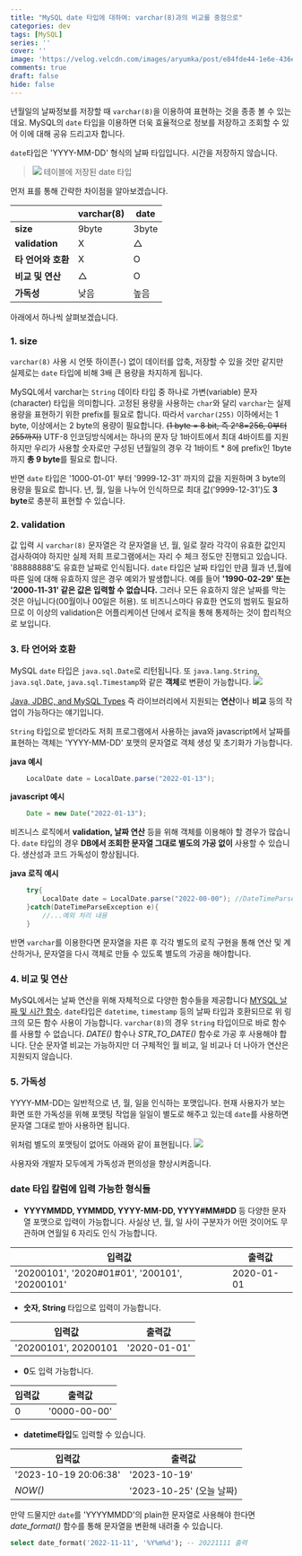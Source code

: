 ```yaml
---
title: "MySQL date 타입에 대하여: varchar(8)과의 비교를 중점으로"
categories: dev
tags: [MySQL]
series: ''
cover: ''
image: 'https://velog.velcdn.com/images/aryumka/post/e84fde44-1e6e-436e-bf62-6749c6ca1845/image.png'
comments: true
draft: false
hide: false
---
```


년월일의 날짜정보를 저장할 때 `varchar(8)`을 이용하여 표현하는 것을 종종 볼 수 있는데요.
MySQL의 `date` 타입을 이용하면 더욱 효율적으로 정보를 저장하고 조회할 수 있어 이에 대해 공유 드리고자 합니다.

`date`타입은 'YYYY-MM-DD' 형식의 날짜 타입입니다. 시간을 저장하지 않습니다.
> ![](https://velog.velcdn.com/images/aryumka/post/3e4419ba-3859-4dd1-8588-2dacf815ab55/image.png)
 > 테이블에 저장된 date 타입

먼저 표를 통해 간략한 차이점을 알아보겠습니다.

|         | varchar(8) | date |
| ------- | ---------- | -----|
|**size** | 9byte | 3byte| 
|**validation** | X | △ |   
|**타 언어와 호환** | X | O |   
|**비교 및 연산** | △ | O |   
|**가독성** | 낮음 | 높음 |   

아래에서 하나씩 살펴보겠습니다.

### 1. size

`varchar(8)` 사용 시 언뜻 하이픈(-) 없이 데이터를 압축, 저장할 수 있을 것만 같지만 실제로는 `date` 타입에 비해 3배 큰 용량을 차지하게 됩니다.

MySQL에서 varchar는 `String` 데이타 타입 중 하나로 가변(variable) 문자(character) 타입을 의미합니다. 고정된 용량을 사용하는 `char`와 달리 `varchar`는 실제 용량을 표현하기 위한 prefix를 필요로 합니다.
따라서 `varchar(255)` 이하에서는 1 byte, 이상에서는 2 byte의 용량이 필요합니다. ~~(1 byte = 8 bit, 즉 2^8=256, 0부터 255까지)~~
UTF-8 인코딩방식에서는 하나의 문자 당 1바이트에서 최대 4바이트를 지원하지만 우리가 사용할 숫자로만 구성된 년월일의 경우 각 1바이트 * 8에 prefix인 1byte까지 **총 9 byte**를 필요로 합니다.

반면 `date` 타입은 '1000-01-01' 부터 '9999-12-31' 까지의 값을 지원하며 3 byte의 용량을 필요로 합니다. 년, 월, 일을 나누어 인식하므로 최대 값('9999-12-31')도 **3 byte**로 충분히 표현할 수 있습니다.

### 2. validation

값 입력 시 `varchar(8)` 문자열은 각 문자열을 년, 월, 일로 잘라 각각이 유효한 값인지 검사하여야 하지만 실제 저희 프로그램에서는 자리 수 체크 정도만 진행되고 있습니다. '88888888'도 유효한 날짜로 인식됩니다.
`date` 타입은 날짜 타입인 만큼 월과 년,월에 따른 일에 대해 유효하지 않은 경우 예외가 발생합니다. 예를 들어 **'1990-02-29' 또는 '2000-11-31' 같은 값은 입력할 수 없습니다.** 
그러나 모든 유효하지 않은 날짜를 막는 것은 아닙니다(00월이나 00일은 허용). 또 비즈니스마다 유효한 연도의 범위도 필요하므로 이 이상의 validation은 어플리케이션 단에서 로직을 통해 통제하는 것이 합리적으로 보입니다.

### 3. 타 언어와 호환

MySQL `date` 타입은 `java.sql.Date`로 리턴됩니다. 또 `java.lang.String`, `java.sql.Date`, `java.sql.Timestamp`와 같은 **객체**로 변환이 가능합니다.
![](https://velog.velcdn.com/images/aryumka/post/e84fde44-1e6e-436e-bf62-6749c6ca1845/image.png)

[Java, JDBC, and MySQL Types](https://dev.mysql.com/doc/connector-j/8.1/en/connector-j-reference-type-conversions.html)
즉 라이브러리에서 지원되는 **연산**이나 **비교** 등의 작업이 가능하다는 얘기입니다.

`String` 타입으로 받더라도 저희 프로그램에서 사용하는 java와 javascript에서 날짜를 표현하는 객체는 'YYYY-MM-DD' 포맷의 문자열로 객체 생성 및 초기화가 가능합니다.

**java 예시**
```java 
    LocalDate date = LocalDate.parse("2022-01-13");
```
**javascript 예시**
```javascript
    Date = new Date("2022-01-13");
```

비즈니스 로직에서 **validation, 날짜 연산** 등을 위해 객체를 이용해야 할 경우가 많습니다. `date` 타입의 경우 **DB에서 조회한 문자열 그대로 별도의 가공 없이** 사용할 수 있습니다. 생산성과 코드 가독성이 향상됩니다.

**java 로직 예시**
```java 
    try{
        LocalDate date = LocalDate.parse("2022-00-00"); //DateTimeParseException 발생
    }catch(DateTimeParseException e){
        //...예외 처리 내용
    }
```

반면 `varchar`를 이용한다면 문자열을 자른 후 각각 별도의 로직 구현을 통해 연산 및 계산하거나, 문자열을 다시 객체로 만들 수 있도록 별도의 가공을 해야합니다.

### 4. 비교 및 연산

MySQL에서는 날짜 연산을 위해 자체적으로 다양한 함수들을 제공합니다 [MYSQL 날짜 및 시간 함수](https://dev.mysql.com/doc/refman/8.0/en/date-and-time-functions.html).
`date`타입은 `datetime`, `timestamp` 등의 날짜 타입과 호환되므로 위 링크의 모든 함수 사용이 가능합니다.
`varchar(8)`의 경우 `String` 타입이므로 바로 함수를 사용할 수 없습니다. *DATE()* 함수나 *STR_TO_DATE()* 함수로 가공 후 사용해야 합니다. 단순 문자열 비교는 가능하지만 더 구체적인 월 비교, 일 비교나 더 나아가 연산은 지원되지 않습니다.

### 5. 가독성

YYYY-MM-DD는 일반적으로 년, 월, 일을 인식하는 포맷입니다. 
현재 사용자가 보는 화면 또한 가독성을 위해 포맷팅 작업을 일일이 별도로 해주고 있는데 `date`를 사용하면 문자열 그대로 받아 사용하면 됩니다.

위처럼 별도의 포맷팅이 없어도 아래와 같이 표현됩니다.
![](https://velog.velcdn.com/images/aryumka/post/f489f591-951c-41fd-bc7c-c3991509a9f5/image.png)

사용자와 개발자 모두에게 가독성과 편의성을 향상시켜줍니다.

### date 타입 칼럼에 입력 가능한 형식들
- **YYYYMMDD, YYMMDD, YYYY-MM-DD, YYYY#MM#DD** 등 다양한 문자열 포맷으로 입력이 가능합니다. 사실상 년, 월, 일 사이 구분자가 어떤 것이어도 무관하며 연월일 6 자리도 인식 가능합니다. 
 
| 입력값 | 출력값 |
| ----- | ----- |
| '20200101', '2020#01#01', '200101', '20200101' | 2020-01-01 | 

- **숫자, String** 타입으로 입력이 가능합니다.

| 입력값 | 출력값|
| ------ | -----|
| '20200101', 20200101| '2020-01-01' | 

- **0**도 입력 가능합니다.

| 입력값 | 출력값|
| ------ | -----|
| 0 | '0000-00-00' | 

- **datetime타입**도 입력할 수 있습니다.

| 입력값 | 출력값|
| ----- | -----|
| '2023-10-19 20:06:38' | '2023-10-19' | 
| *NOW()* | '2023-10-25' (오늘 날짜) | 


만약 드물지만 `date`를 'YYYYMMDD'의 plain한 문자열로 사용해야 한다면 *date_format()* 함수를 통해 문자열을 변환해 내려줄 수 있습니다.
```sql
select date_format('2022-11-11', '%Y%m%d'); -- 20221111 출력
```
